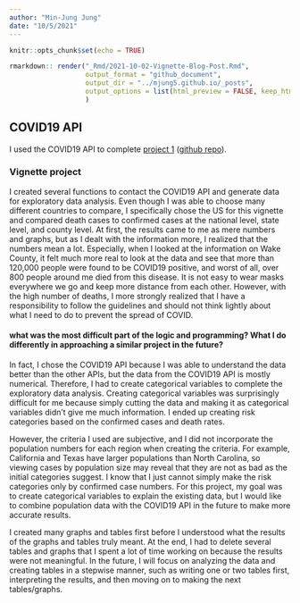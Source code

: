 ```yaml
---
author: "Min-Jung Jung"
date: "10/5/2021"
---
```


```r
knitr::opts_chunk$set(echo = TRUE)
```

```r
rmarkdown:: render("_Rmd/2021-10-02-Vignette-Blog-Post.Rmd",
                   output_format = "github_document",
                   output_dir = "../mjung5.github.io/_posts", 
                   output_options = list(html_preview = FALSE, keep_html = FALSE)
                   )
```
## COVID19 API

I used the COVID19 API to complete [project 1](https://mjung5.github.io/covid-vignette-api/) ([github repo](https://github.com/mjung5/covid-vignette-api)). 

### Vignette project

I created several functions to contact the COVID19 API and generate data for exploratory data analysis. Even though I was able to choose many different countries to compare, I specifically chose the US for this vignette and compared death cases to confirmed cases at the national level, state level, and county level. At first, the results came to me as mere numbers and graphs, but as I dealt with the information more, I realized that the numbers mean a lot. Especially, when I looked at the information on Wake County, it felt much more real to look at the data and see that more than 120,000 people were found to be COVID19 positive, and worst of all, over 800 people around me died from this disease. It is not easy to wear masks everywhere we go and keep more distance from each other. However, with the high number of deaths, I more strongly realized that I have a responsibility to follow the guidelines and should not think lightly about what I need to do to prevent the spread of COVID. 

#### what was the most difficult part of the logic and programming? What I do differently in approaching a similar project in the future?

In fact, I chose the COVID19 API because I was able to understand the data better than the other APIs, but the data from the COVID19 API is mostly numerical. Therefore, I had to create categorical variables to complete the exploratory data analysis. Creating categorical variables was surprisingly difficult for me because simply cutting the data and making it as categorical variables didn't give me much information. I ended up creating risk categories based on the confirmed cases and death rates. 

However, the criteria I used are subjective, and I did not incorporate the population numbers for each region when creating the criteria. For example, California and Texas have larger populations than North Carolina, so viewing cases by population size may reveal that they are not as bad as the initial categories suggest. I know that I just cannot simply make the risk categories only by confirmed case numbers. For this project, my goal was to create categorical variables to explain the existing data, but I would like to combine population data with the COVID19 API in the future to make more accurate results.

I created many graphs and tables first before I understood what the results of the graphs and tables truly meant. At the end, I had to delete several tables and graphs that I spent a lot of time working on because the results were not meaningful. In the future, I will focus on analyzing the data and creating tables in a stepwise manner, such as writing one or two tables first, interpreting the results, and then moving on to making the next tables/graphs.

